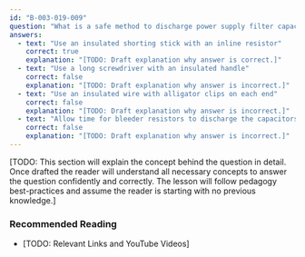 ```yaml
---
id: "B-003-019-009"
question: "What is a safe method to discharge power supply filter capacitors?"
answers:
  - text: "Use an insulated shorting stick with an inline resistor"
    correct: true
    explanation: "[TODO: Draft explanation why answer is correct.]"
  - text: "Use a long screwdriver with an insulated handle"
    correct: false
    explanation: "[TODO: Draft explanation why answer is incorrect.]"
  - text: "Use an insulated wire with alligator clips on each end"
    correct: false
    explanation: "[TODO: Draft explanation why answer is incorrect.]"
  - text: "Allow time for bleeder resistors to discharge the capacitors"
    correct: false
    explanation: "[TODO: Draft explanation why answer is incorrect.]"
---
```


[TODO: This section will explain the concept behind the question in detail. Once drafted the reader will understand all necessary concepts to answer the question confidently and correctly. The lesson will follow pedagogy best-practices and assume the reader is starting with no previous knowledge.]

### Recommended Reading

- [TODO: Relevant Links and YouTube Videos]
